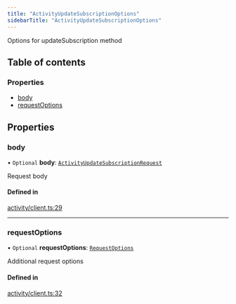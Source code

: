 ```yaml
---
title: "ActivityUpdateSubscriptionOptions"
sidebarTitle: "ActivityUpdateSubscriptionOptions"
---
```


Options for updateSubscription method

## Table of contents

### Properties

- [body](/xdks/typescript/reference/interfaces/ActivityUpdateSubscriptionOptions#body)
- [requestOptions](/xdks/typescript/reference/interfaces/ActivityUpdateSubscriptionOptions#requestoptions)

## Properties

### body

• `Optional` **body**: [`ActivityUpdateSubscriptionRequest`](/xdks/typescript/reference/interfaces/ActivityUpdateSubscriptionRequest)

Request body

#### Defined in

[activity/client.ts:29](https://github.com/xdevplatform/xdk/blob/298ca9350d035e40e7c8ee0753c50052819a41e2/xdk/typescript/src/activity/client.ts#L29)

___

### requestOptions

• `Optional` **requestOptions**: [`RequestOptions`](/xdks/typescript/reference/interfaces/RequestOptions)

Additional request options

#### Defined in

[activity/client.ts:32](https://github.com/xdevplatform/xdk/blob/298ca9350d035e40e7c8ee0753c50052819a41e2/xdk/typescript/src/activity/client.ts#L32)
